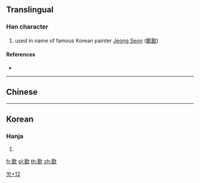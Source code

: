 {{character info/new}}
==Translingual==

===Han character===
{{Han char|rn=76|rad=欠|as=12|sn=16|four=|canj=TRNO|ids=⿰善欠}}

# used in name of famous Korean painter [[w:Jeong Seon|Jeong Seon]] ([[鄭敾]])

====References====
* {{Han ref|kx=0572.221|hdz=32152.111|uh=6B5A|ud=27482}}

----

==Chinese==
{{zh-see|繕|v}}

----

==Korean==

===Hanja===
{{ko-hanja|hangeul=[[선]]|eumhun=|rv=seon|mr=sŏn|y=sen}}

# {{defn|lang=ko|sort=欠12}}

[[Category:Korean-only CJKV Characters|欠+12]]

[[fr:歚]]
[[pl:歚]]
[[th:歚]]
[[zh:歚]]